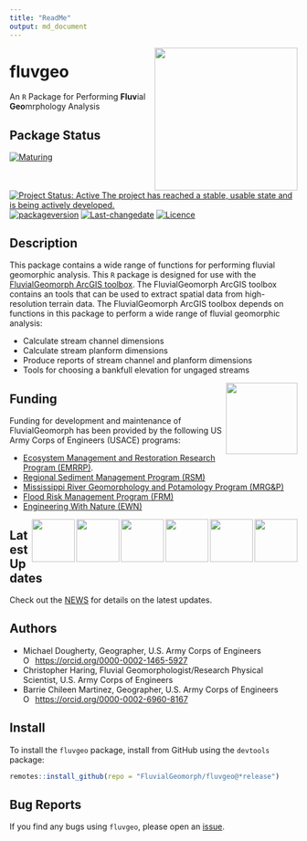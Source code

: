 ```yaml
---
title: "ReadMe"
output: md_document
---
```


<!-- README.md is generated from README.Rmd. Please edit that file -->
<!-- rmarkdown::render(input="README.Rmd", output_file = "README.md", output_format = "md_document") -->

<img src="man/figures/fluvgeo-3.png" width=250 align="right" />

# fluvgeo
An `R` Package for Performing **Fluv**ial **Geo**mrphology Analysis

## Package Status
[![Maturing](https://img.shields.io/badge/lifecycle-maturing-blue.svg)](https://www.tidyverse.org/lifecycle)
[![Project Status: Active The project has reached a stable, usable state and is being actively developed.](https://www.repostatus.org/badges/latest/active.svg)](https://www.repostatus.org/#active)
[![packageversion](https://img.shields.io/badge/Package%20version-0.1.52-orange.svg?style=flat-square)](commits/master)
[![Last-changedate](https://img.shields.io/badge/last%20change-`r gsub('-', '--', Sys.Date())`-yellowgreen.svg)](/commits/master)
[![Licence](https://img.shields.io/badge/licence-CC0-blue.svg)](http://choosealicense.com/licenses/cc0-1.0/)

## Description
This package contains a wide range of functions for performing fluvial 
geomorphic analysis. This `R` package is designed for use with the [FluvialGeomorph 
ArcGIS toolbox](https://github.com/FluvialGeomorph/FluvialGeomorph). The FluvialGeomorph ArcGIS toolbox contains an tools that can be used to extract spatial data from high-resolution terrain data. The FluvialGeomorph ArcGIS toolbox depends on functions in this package to perform a wide range of fluvial geomorphic analysis:

* Calculate stream channel dimensions
* Calculate stream planform dimensions
* Produce reports of stream channel and planform dimensions
* Tools for choosing a bankfull elevation for ungaged streams

<img src="man/figures/HDQLO-03_h120.jpg" width=125 align="right" />

## Funding
Funding for development and maintenance of FluvialGeomorph has been provided by the following US Army Corps of Engineers (USACE) programs:

* [Ecosystem Management and Restoration Research Program (EMRRP)](https://emrrp.el.erdc.dren.mil).
* [Regional Sediment Management Program (RSM)](https://rsm.usace.army.mil/)
* [Mississippi River Geomorphology and Potamology Program (MRG&P)](https://www.mvd.usace.army.mil/Missions/Mississippi-River-Science-Technology/MS-River-Geomorphology-Potamology/)
* [Flood Risk Management Program (FRM)](https://www.iwr.usace.army.mil/Missions/Flood-Risk-Management/Flood-Risk-Management-Program/)
* [Engineering With Nature (EWN)](https://ewn.el.erdc.dren.mil/)

<img src="man/figures/EWN_200.png" height=75 align="right" />
<img src="man/figures/SilverJackets_200.png" height=75 align="right" />
<img src="man/figures/FRMP_200.png" height=75 align="right" />
<img src="man/figures/MRG&P_300.png" height=75 align="right" />
<img src="man/figures/RSM_200.png" height=75 align="right" />
<img src="man/figures/EMRRP_logo_200.png" height=75 align="right" />

## Latest Updates
Check out the [NEWS](NEWS.md) for details on the latest updates. 

## Authors

* Michael Dougherty, Geographer, U.S. Army Corps of Engineers
<div itemscope itemtype="https://schema.org/Person"><a itemprop="sameAs" content="https://orcid.org/0000-0002-1465-5927" href="https://orcid.org/0000-0002-1465-5927" target="orcid.widget" rel="me noopener noreferrer" style="vertical-align:top;"><img src="https://orcid.org/sites/default/files/images/orcid_16x16.png" style="width:1em;margin-right:.5em;" alt="ORCID iD icon">https://orcid.org/0000-0002-1465-5927</a></div>
* Christopher Haring, Fluvial Geomorphologist/Research Physical Scientist, U.S. Army Corps of Engineers
* Barrie Chileen Martinez, Geographer, U.S. Army Corps of Engineers
<div itemscope itemtype="https://schema.org/Person"><a itemprop="sameAs" content="https://orcid.org/0000-0002-6960-8167" href="https://orcid.org/0000-0002-6960-8167" target="orcid.widget" rel="me noopener noreferrer" style="vertical-align:top;"><img src="https://orcid.org/sites/default/files/images/orcid_16x16.png" style="width:1em;margin-right:.5em;" alt="ORCID iD icon">https://orcid.org/0000-0002-6960-8167</a></div>

## Install
To install the `fluvgeo` package, install from GitHub using the `devtools` package:

```r
remotes::install_github(repo = "FluvialGeomorph/fluvgeo@*release")
```

## Bug Reports
If you find any bugs using `fluvgeo`, please open an [issue](https://github.com/FluvialGeomorph/fluvgeo/issues). 
